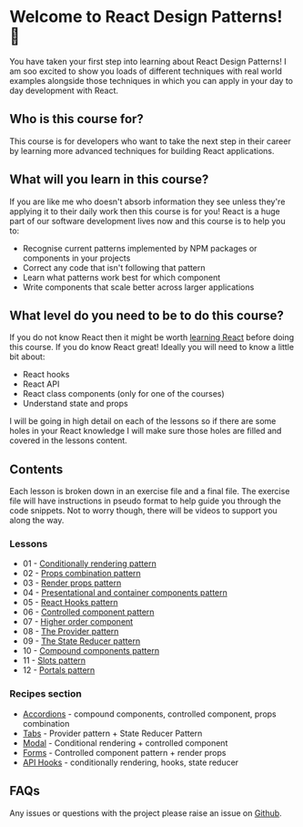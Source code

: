 
<Meta title="Introduction/01 - Welcome" />

# Welcome to React Design Patterns! 🥳

You have taken your first step into learning about React Design Patterns! I am soo excited to show you loads of different
techniques with real world examples alongside those techniques in which you can apply in your day to day development with React.

## Who is this course for?

This course is for developers who want to take the next step in their career by learning more advanced
techniques for building React applications.

## What will you learn in this course?

If you are like me who doesn't absorb information they see unless they're applying it to their daily work then this course is for you! React is a huge part of our software development lives now and this course is to help you to:

- Recognise current patterns implemented by NPM packages or components in your projects
- Correct any code that isn't following that pattern
- Learn what patterns work best for which component
- Write components that scale better across larger applications

## What level do you need to be to do this course?

If you do not know React then it might be worth [learning React](https://react.dev/) before doing this course. If you do know React great! Ideally you will need to know a little bit about:

- React hooks
- React API
- React class components (only for one of the courses)
- Understand state and props

I will be going in high detail on each of the lessons so if there are some holes in your React knowledge I will make sure those holes are filled and covered in the lessons content.

## Contents

Each lesson is broken down in an exercise file and a final file. The exercise file will have instructions in pseudo format to help guide you through the code snippets. Not to worry though, there will be videos to support you along the way.

### Lessons

- 01 - [Conditionally rendering pattern](?path=/docs/lessons-01-conditional-rendering-pattern-01-lesson--docs)
- 02 - [Props combination pattern](?path=/docs/lessons-02-props-combination-pattern-01-lesson--docs)
- 03 - [Render props pattern](?path=/docs/lessons-03-render-props-pattern-01-lesson--docs)
- 04 - [Presentational and container components pattern](?path=/docs/lessons-04-presentational-container-pattern-01-lesson--docs)
- 05 - [React Hooks pattern](?path=/docs/lessons-05-hooks-pattern-01-lesson--docs)
- 06 - [Controlled component pattern](?path=/docs/lessons-06-controlled-components-pattern-01-lesson--docs)
- 07 - [Higher order component](?path=/docs/lessons-07-higher-order-components-pattern-01-lesson--docs)
- 08 - [The Provider pattern](?path=/docs/lessons-08-provider-pattern-🚧-01-lesson--docs)
- 09 - [The State Reducer pattern](?path=/docs/lessons-09-state-reducer-pattern-🚧-01-lesson--docs)
- 10 - [Compound components pattern](?path=/docs/lessons-10-compound-components-pattern-🚧-01-lesson--docs)
- 11 - [Slots pattern](?path=/docs/lessons-11-slots-%F0%9F%9A%A7-01-lesson--docs)
- 12 - [Portals pattern](?path=/docs/lessons-12-portals-🚧-01-lesson--docs)

### Recipes section

- [Accordions](?path=/docs/recipes-01-accordion-🚧-01-lesson--docs) - compound components, controlled component, props combination
- [Tabs](?path=/docs/recipes-02-tabs-🚧-01-lesson--docs) - Provider pattern + State Reducer Pattern
- [Modal](?path=/docs/recipes-03-modal-🚧-01-lesson--docs) - Conditional rendering + controlled component
- [Forms](?path=/docs/recipes-04-forms-🚧-01-lesson--docs) - Controlled component pattern + render props
- [API Hooks](?path=/docs/recipes-05-custom-api-hooks-🚧-01-lesson--docs) - conditionally rendering, hooks, state reducer

## FAQs

Any issues or questions with the project please raise an issue on [Github](https://github.com/code-mattclaffey/react-design-patterns/issues).
